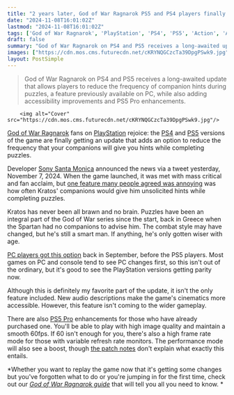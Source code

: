 ```yaml
---
title: "2 years later, God of War Ragnarok PS5 and PS4 players finally get a solution to the game's most annoying 'feature' as it gets updated for PS5 Pro"
date: "2024-11-08T16:01:02Z"
lastmod: "2024-11-08T16:01:02Z"
tags: ['God of War Ragnarok', 'PlayStation', 'PS4', 'PS5', 'Action', 'Adventure', 'Update', 'Patch', 'Puzzle', 'Hint', 'Audio Description', 'Accessibility']
draft: false
summary: "God of War Ragnarok on PS4 and PS5 receives a long-awaited update that allows players to reduce the frequency of companion hints during puzzles, a feature previously available on PC, while also adding accessibility improvements and PS5 Pro enhancements."
images: ["https://cdn.mos.cms.futurecdn.net/cKRYNQGCzcTa39DpgPSwk9.jpg"]
layout: PostSimple
---
```

> God of War Ragnarok on PS4 and PS5 receives a long-awaited update that allows players to reduce the frequency of companion hints during puzzles, a feature previously available on PC, while also adding accessibility improvements and PS5 Pro enhancements.


        <img alt="Cover" src="https://cdn.mos.cms.futurecdn.net/cKRYNQGCzcTa39DpgPSwk9.jpg"/>
        
[God of War Ragnarok](https://www.gamesradar.com/god-of-war-ragnarok/) fans on [PlayStation](https://www.gamesradar.com/platforms/playstation/) rejoice: the [PS4](https://www.gamesradar.com/platforms/playstation/ps4/) and [PS5](https://www.gamesradar.com/platforms/playstation/ps5/) versions of the game are finally getting an update that adds an option to reduce the frequency that your companions will give you hints while completing puzzles.

Developer [Sony Santa Monica](https://www.gamesradar.com/tag/santa-monica-studio/) announced the news via a tweet yesterday, November 7, 2024. When the game launched, it was met with mass critical and fan acclaim, but [one feature many](https://www.gamesradar.com/god-of-war-ragnarok-players-just-want-a-little-more-time-to-solve-puzzles/)[<u> people agreed was annoying</u>](https://www.gamesradar.com/god-of-war-ragnarok-players-just-want-a-little-more-time-to-solve-puzzles/) was how often Kratos' companions would give him unsolicited hints while completing puzzles.

Kratos has never been all brawn and no brain. Puzzles have been an integral part of the God of War series since the start, back in Greece when the Spartan had no companions to advise him. The combat style may have changed, but he's still a smart man. If anything, he's only gotten wiser with age.

[<u>PC players got this option</u>](https://www.gamesradar.com/games/action/god-of-war-ragnaroks-pc-port-is-getting-two-new-features-before-the-ps5-version-and-one-of-them-stops-companions-from-spoiling-puzzles/) back in September, before the PS5 players. Most games on PC and console tend to see PC changes first, so this isn't out of the ordinary, but it's good to see the PlayStation versions getting parity now.

Although this is definitely my favorite part of the update, it isn't the only feature included. New audio descriptions make the game's cinematics more accessible. However, this feature isn't coming to the wider gameplay.

There are also [PS5 Pro](https://www.gamesradar.com/ps5-pro/) enhancements for those who have already purchased one. You'll be able to play with high image quality and maintain a smooth 60fps. If 60 isn't enough for you, there's also a high frame rate mode for those with variable refresh rate monitors. The performance mode will also see a boost, though [<u>the patch notes</u>](https://support.sms.playstation.com/hc/en-us/articles/31642737345293-Patch-Notes-v-06-00) don't explain what exactly this entails.

*Whether you want to replay the game now that it's getting some changes but you've forgotten what to do or you're jumping in for the first time, check out our *[<u><em>God of War Ragnarok guide</em></u>](https://www.gamesradar.com/god-of-war-ragnarok-guide/)* that will tell you all you need to know. *
        